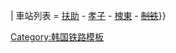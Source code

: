 {{鐵道路線|
| 模板名稱 = 槐東線
| 名稱 = [[槐東線]]
| 代表色 = #0066b3
| 背景顏色 = #ffffff
| Logo = {{#ifeq: {{NAMESPACE}}|{{ns:0}}|[[File:Korail logo.svg|70px]]}}
| 車站列表 = [[扶助站|扶助]] - [[孝子站 (庆尚北道)|孝子]] - [[槐東站|槐東]] - <del>[[制铁站|制铁]]</del>}}<noinclude>
[[Category:韩国铁路模板]]

</noinclude>